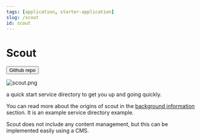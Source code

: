 ```yaml
---
tags: [application, starter-application]
slug: /scout
id: scout
---
```


# Scout


<Button href="https://github.com/wearefuturegov/scout-x" type="primary">
  Github repo
</Button>

<ImageWindow size="auto">

![scout.png](/img/scout.png)

</ImageWindow>

a quick start service directory to get you up and going quickly.

You can read more about the origins of scout in the [background information](the-outpost-platform) section. It is an example service directory example.

Scout does not include any content management, but this can be implemented easily using a CMS.
